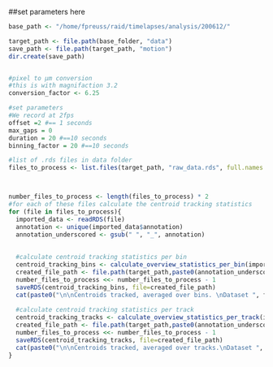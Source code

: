 ##set parameters here
```r
base_path <- "/home/fpreuss/raid/timelapses/analysis/200612/"
```

```r

target_path <- file.path(base_folder, "data")
save_path <- file.path(target_path, "motion")
dir.create(save_path)


#pixel to µm conversion
#this is with magnifaction 3.2
conversion_factor <- 6.25

#set parameters
#We record at 2fps
offset =2 #== 1 seconds
max_gaps = 0 
duration = 20 #==10 seconds
binning_factor = 20 #==10 seconds

#list of .rds files in data folder
files_to_process <- list.files(target_path, "raw_data.rds", full.names = TRUE, ignore.case = TRUE)



number_files_to_process <- length(files_to_process) * 2
#for each of these files calculate the centroid tracking statistics
for (file in files_to_process){
  imported_data <- readRDS(file)
  annotation <- unique(imported_data$annotation)
  annotation_underscored <- gsub(" ", "_", annotation)
  
  
  #calculate centroid tracking statistics per bin
  centroid_tracking_bins <- calculate_overview_statistics_per_bin(imported_data,conversion_factor,offset,binning_factor,max_gaps,duration)
  created_file_path <- file.path(target_path,paste0(annotation_underscored,"_centroid_tracking_bins.RDS"))
  number_files_to_process <<- number_files_to_process - 1
  saveRDS(centroid_tracking_bins, file=created_file_path)
  cat(paste0("\n\nCentroids tracked, averaged over bins. \nDataset ", file, " was processed\nand saved under ", created_file_path, "\n", number_files_to_process, " datasets waiting to be processed.\n\n"))
  
  #calculate centroid tracking statistics per track
  centroid_tracking_tracks <- calculate_overview_statistics_per_track(imported_data,conversion_factor,offset,binning_factor,max_gaps,duration)
  created_file_path <- file.path(target_path,paste0(annotation_underscored,"_centroid_tracking_tracks.RDS"))
  number_files_to_process <<- number_files_to_process - 1
  saveRDS(centroid_tracking_tracks, file=created_file_path)
  cat(paste0("\n\nCentroids tracked, averaged over tracks.\nDataset ", file, " was processed\nand saved under ", created_file_path, "\n", number_files_to_process, " datasets waiting to be processed.\n\n"))
}

```

